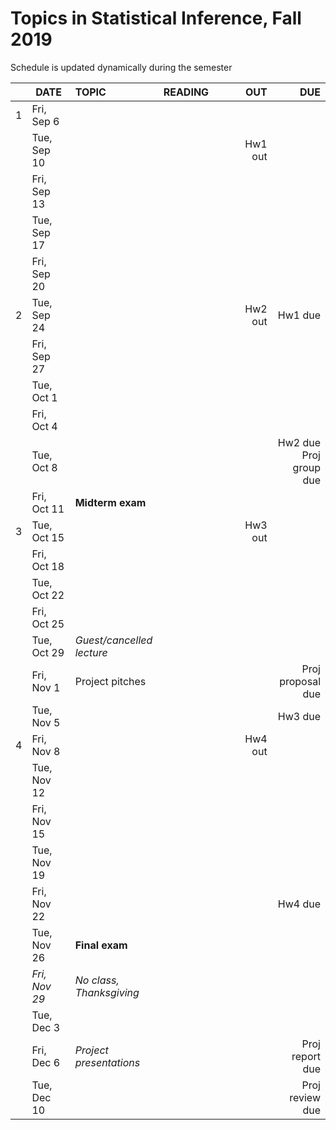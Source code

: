 <h1> Topics in Statistical Inference, Fall 2019 </h1>
Schedule is updated dynamically during the semester
</br>

<font size="3">

| | DATE          | TOPIC            |READING        |      OUT |        DUE |
|-- | ---------   |:-----------------|:--------------| --------:| ----------:|
| 1 | Fri, Sep 6  |                  |               |          |            |
|   | Tue, Sep 10 |                  |               |Hw1 out   |            |
|   | Fri, Sep 13 |                  |               |          |            | 
|   | Tue, Sep 17 |                  |               |          |            |
|   | Fri, Sep 20 |                  |               |          |            | 
| 2 | Tue, Sep 24 |                  |               |Hw2 out   |Hw1 due     |
|   | Fri, Sep 27 |                  |               |          |            | 
|   | Tue, Oct 1  |                  |               |          |            |
|   | Fri, Oct 4  |                  |               |          |            | 
|   | Tue, Oct 8  |                  |               |          |Hw2 due</br>Proj group due|
|   | Fri, Oct 11 |**Midterm exam**  |               |          |            | 
| 3 | Tue, Oct 15 |                  |               |Hw3 out   |            |
|   | Fri, Oct 18 |                  |               |          |            | 
|   | Tue, Oct 22 |                  |               |          |            |
|   | Fri, Oct 25 |                  |               |          |            | 
|   | Tue, Oct 29 |*Guest/cancelled lecture*   |     |          |            |
|   | Fri, Nov 1  |Project pitches   |               |          |Proj proposal due| 
|   | Tue, Nov 5  |                  |               |          |Hw3 due     |
| 4 | Fri, Nov 8  |                  |               |Hw4 out   |            | 
|   | Tue, Nov 12 |                  |               |          |            |
|   | Fri, Nov 15 |                  |               |          |            | 
|   | Tue, Nov 19 |                  |               |          |            |
|   | Fri, Nov 22 |                  |               |          |Hw4 due     | 
|   | Tue, Nov 26 |**Final exam**    |               |          |            |
|   |*Fri, Nov 29*|*No class, Thanksgiving* |        |          |            | 
|   | Tue, Dec 3  |                  |               |          |            |
|   | Fri, Dec 6  |*Project presentations*  |        |          |Proj report due| 
|   | Tue, Dec 10 |                  |               |          |Proj review due|
</font>






